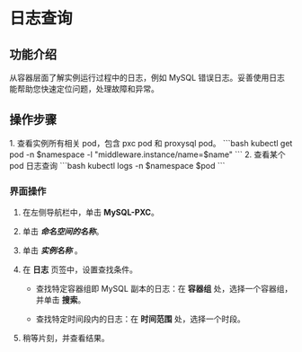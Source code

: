 # 日志查询

## 功能介绍
从容器层面了解实例运行过程中的日志，例如 MySQL 错误日志。妥善使用日志能帮助您快速定位问题，处理故障和异常。

## 操作步骤
<Tabs>
<Tab label="命令行操作">
1. 查看实例所有相关 pod，包含 pxc pod 和 proxysql pod。
```bash
kubectl get pod -n $namespace -l "middleware.instance/name=$name"
```
2. 查看某个 pod 日志查询
```bash
kubectl logs -n $namespace $pod
```
</Tab>

<Tab label="界面操作">

### 界面操作
1. 在左侧导航栏中，单击 **MySQL-PXC**。

2. 单击 ***命名空间的名称***。

2. 单击 ***实例名称*** 。
    
3. 在 **日志** 页签中，设置查找条件。

    * 查找特定容器组即 MySQL 副本的日志：在 **容器组** 处，选择一个容器组，并单击 **搜索**。
    
    * 查找特定时间段内的日志：在 **时间范围** 处，选择一个时段。

4. 稍等片刻，并查看结果。
</Tab>
</Tabs>

